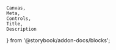     Canvas,
    Meta,
    Controls,
    Title,
    Description
} from '@storybook/addon-docs/blocks';

<Meta of={selectStories} />
<Title of={selectStories} />

The Select control allows users to choose from a list of options displayed in a
dropdown menu.

Use <Tag name={radioTag} /> when you need to present a small set of options.

Use <Tag name={comboboxTag} /> if users should be able to enter a custom value
in addition to selecting from the list.

<Canvas of={selectStories.select} />

## API

<Controls of={selectStories.select} />
<ComponentApisLink />

### List Option

<Description of={listOptionStories} />
<Controls of={listOptionStories.listOption} />

### List Option Group

<Description of={listOptionGroupStories} />
<Controls of={listOptionGroupStories.listOptionGroup} />

## Styling

By default, the select control resizes to the selected option size. In most
layouts, consider giving the select a specific `width` to align with other
items. Ensure the control is wide enough so labels do not wrap.

{/* ## Usage */}

## Examples

### Placeholder

To display placeholder text within the select you must provide an option that
has the `disabled`, `selected` and `hidden` attributes set. This option will not
be available in the dropdown, and its contents will be used as the placeholder
text. Note that giving the placeholder an initial `selected` state is only
necessary to display the placeholder initially. If another option is selected
initially the placeholder will be displayed upon clearing the current value.

Any select without a default selected option should provide placeholder text.
Placeholder text should always follow the pattern "Select [thing(s)]", for
example "Select country". Use sentence casing and don't include punctuation at
the end of the prompt.

<Canvas of={selectStories.placeholder} />

### Dynamic options

There are scenarios that require not all possible options to be available
initially, such as when the set of all options is too large to be loaded at
once. In such cases, users are expected to provide filter text to narrow down
the list of options. It is recommended that when option sets exceed 1000 in
number that this strategy is implemented.

The select offers the `filter-input` event to allow clients to listen for
changes to the filter input. When accompanied with the setting `filter-mode` to
`manual`, clients can perform their own filtering and provide the set of options
to the select dynamically.

Typical steps for dynamic options are as follows:

1. Set the `filter-mode` to `manual` on the select.
1. Listen for the `filter-input` event on the select.
1. In the event handler, do the following:
    - Set the `loading-visible` attribute on the select.
    - Retrieve the filter text from the event and populate the DOM with the set
      of options that match the filter text by your own logic. This can be
      asynchronous, as this often involves fetching data from a server. To
      reduce unnecessary requests, consider debouncing the filter input.
        - If the filter text is empty, the select should display all initial
          options in the dropdown in addition to the current selected option if
          it is not one of the initial options.
        - If the current selected value doesn't match the filter text, you must
          still include it among the options but set the `hidden` property so
          that it does not appear in the list.
    - Remove the `loading-visible` attribute on the select.
    - It is important that one of the options in the DOM is the currently
      selected option, as well as any option that is designated as the
      placeholder.

#### Groups

When using groups with dynamic options, clients should also match the filter
text against the group label. If the group label matches the filter text, the
group should be displayed, and all options within the group should be displayed
as well. If the group label does not match the filter text, then options within
the group should only be displayed if they match the filter text.

{/* ## Accessibility */}

{/* ## Resources */}
